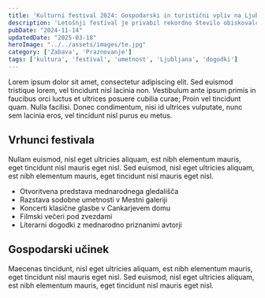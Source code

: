 ```yaml
---
title: 'Kulturni festival 2024: Gospodarski in turistični vpliv na Ljubljano'
description: 'Letošnji festival je privabil rekordno število obiskovalcev iz več kot 30 držav in predstavil vrhunske umetnike z vsega sveta.'
pubDate: "2024-11-14"
updatedDate: "2025-03-18"
heroImage: "../../assets/images/te.jpg"
category: ['Zabava', 'Praznovanje']
tags: ['kultura', 'festival', 'umetnost', 'Ljubljana', 'dogodki']
---
```


Lorem ipsum dolor sit amet, consectetur adipiscing elit. Sed euismod tristique lorem, vel tincidunt nisl lacinia non. Vestibulum ante ipsum primis in faucibus orci luctus et ultrices posuere cubilia curae; Proin vel tincidunt quam. Nulla facilisi. Donec condimentum, nisi id ultrices vulputate, nunc sem lacinia eros, vel tincidunt nisl purus eu metus.

## Vrhunci festivala

Nullam euismod, nisl eget ultricies aliquam, est nibh elementum mauris, eget tincidunt nisl mauris eget nisl. Sed euismod, nisl eget ultricies aliquam, est nibh elementum mauris, eget tincidunt nisl mauris eget nisl.

- Otvoritvena predstava mednarodnega gledališča
- Razstava sodobne umetnosti v Mestni galeriji
- Koncerti klasične glasbe v Cankarjevem domu
- Filmski večeri pod zvezdami
- Literarni dogodki z mednarodno priznanimi avtorji

## Gospodarski učinek

Maecenas tincidunt, nisl eget ultricies aliquam, est nibh elementum mauris, eget tincidunt nisl mauris eget nisl. Sed euismod, nisl eget ultricies aliquam, est nibh elementum mauris, eget tincidunt nisl mauris eget nisl. 